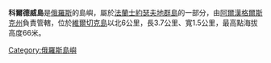 '''科爾德威島'''是[[俄羅斯|俄羅斯]]的島嶼，屬於[[法蘭士約瑟夫地群島|法蘭士約瑟夫地群島]]的一部分，由[[阿爾漢格爾斯克州|阿爾漢格爾斯克州]]負責管轄，位於[[維爾切克島|維爾切克島]]以北6公里，長3.7公里、寬1.5公里，最高點海拔高度66米。

{{Coord|80|09|N|58|07|E|display=title|region:RU_type:isle_source:GNS-enwiki}}

[[Category:俄羅斯島嶼|Category:俄羅斯島嶼]]
{{Russia-geo-stub}}